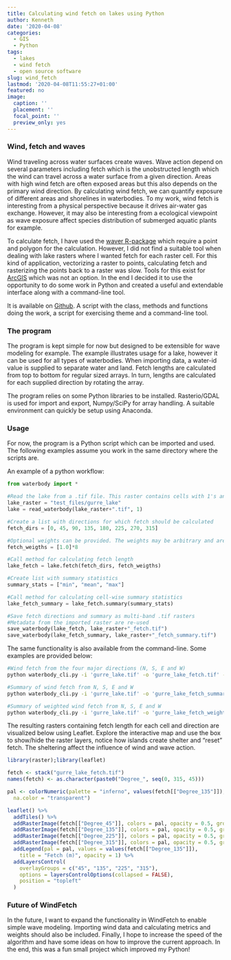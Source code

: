 ```yaml
---
title: Calculating wind fetch on lakes using Python
author: Kenneth
date: '2020-04-08'
categories:
  - GIS
  - Python
tags:
  - lakes
  - wind fetch
  - open source software
slug: wind_fetch
lastmod: '2020-04-08T11:55:27+01:00'
featured: no
image: 
  caption: ''
  placement: ''
  focal_point: ''
  preview_only: yes
---
```


### Wind, fetch and waves

Wind traveling across water surfaces create waves. Wave action depend on several parameters including fetch which is the unobstructed length which the wind can travel across a water surface from a given direction. Areas with high wind fetch are often exposed areas but this also depends on the primary wind direction. By calculating wind fetch, we can quantify exposure of different areas and shorelines in waterbodies. To my work, wind fetch is interesting from a physical perspective because it drives air-water gas exchange. However, it may also be interesting from a ecological viewpoint as wave exposure affect species distribution of submerged aquatic plants for example.

To calculate fetch, I have used the [waver R-package](https://github.com/pmarchand1/waver) which require a point and polygon for the calculation. However, I did not find a suitable tool when dealing with lake rasters where I wanted fetch for each raster cell. For this kind of application, vectorizing a raster to points, calculating fetch and rasterizing the points back to a raster was slow. Tools for this exist for [ArcGIS](https://umesc.usgs.gov/management/dss/wind_fetch_wave_models_2012update.html) which was not an option. In the end I decided it to use the opportunity to do some work in Python and created a useful and extendable interface along with a command-line tool.

It is available on [Github](https://github.com/KennethTM/WindFetch). A script with the class, methods and functions doing the work, a script for exercising theme and a command-line tool.

### The program

The program is kept simple for now but designed to be extensible for wave modeling for example. The example illustrates usage for a lake, however it can be used for all types of waterbodies. When importing data, a water-id value is supplied to separate water and land. Fetch lengths are calculated from top to bottom for regular sized arrays. In turn, lengths are calculated for each supplied direction by rotating the array. 

The program relies on some Python libraries to be installed. Rasterio/GDAL is used for import and export, Numpy/SciPy for array handling. A suitable environment can quickly be setup using Anaconda. 

### Usage

For now, the program is a Python script which can be imported and used. The following examples assume you work in the same directory where the scripts are. 

An example of a python workflow:

```python
from waterbody import *

#Read the lake from a .tif file. This raster contains cells with 1's and 0's, where the 1's represent lake surface
lake_raster = "test_files/gurre_lake"
lake = read_waterbody(lake_raster+".tif", 1)

#Create a list with directions for which fetch should be calculated
fetch_dirs = [0, 45, 90, 135, 180, 225, 270, 315]

#Optional weights can be provided. The weights may be arbitrary and are multiplied with the fetch length
fetch_weigths = [1.0]*8

#Call method for calculating fetch length
lake_fetch = lake.fetch(fetch_dirs, fetch_weigths)

#Create list with summary statistics
summary_stats = ["min", "mean", "max"]

#Call method for calculating cell-wise summary statistics
lake_fetch_summary = lake_fetch.summary(summary_stats)

#Save fetch directions and summary as multi-band .tif rasters
#Metadata from the imported raster are re-used
save_waterbody(lake_fetch, lake_raster+"_fetch.tif")
save_waterbody(lake_fetch_summary, lake_raster+"_fetch_summary.tif")
```

The same functionality is also available from the command-line. Some examples are provided below:

```bash
#Wind fetch from the four major directions (N, S, E and W)
python waterbody_cli.py -i 'gurre_lake.tif' -o 'gurre_lake_fetch.tif' -id 1 -d '0,90,180,270'

#Summary of wind fetch from N, S, E and W
python waterbody_cli.py -i 'gurre_lake.tif' -o 'gurre_lake_fetch_summary.tif' -id 1 -d '0,90,180,270' -s 'min,mean,max'

#Summary of weighted wind fetch from N, S, E and W
python waterbody_cli.py -i 'gurre_lake.tif' -o 'gurre_lake_fetch_weighted_summary.tif' -id 1 -d '0,90,180,270' -w '0.9,1.1,1.35,0.75' -s 'min,mean,max'
```

The resulting rasters containing fetch length for each cell and direction are visualized below using Leaflet. Explore the interactive map and use the box to show/hide the raster layers, notice how islands create shelter and "reset" fetch. The sheltering affect the influence of wind and wave action.

```r
library(raster);library(leaflet)

fetch <- stack("gurre_lake_fetch.tif")
names(fetch) <- as.character(paste0("Degree_", seq(0, 315, 45)))

pal <- colorNumeric(palette = "inferno", values(fetch[["Degree_135"]]),
  na.color = "transparent")

leaflet() %>% 
  addTiles() %>%
  addRasterImage(fetch[["Degree_45"]], colors = pal, opacity = 0.5, group = "45") %>%
  addRasterImage(fetch[["Degree_135"]], colors = pal, opacity = 0.5, group = "135") %>%
  addRasterImage(fetch[["Degree_225"]], colors = pal, opacity = 0.5, group = "225") %>%
  addRasterImage(fetch[["Degree_315"]], colors = pal, opacity = 0.5, group = "315") %>%
  addLegend(pal = pal, values = values(fetch[["Degree_135"]]),
    title = "Fetch (m)", opacity = 1) %>% 
  addLayersControl(
    overlayGroups = c("45", "135", "225", "315"),
    options = layersControlOptions(collapsed = FALSE),
    position = "topleft"
  )
```


### Future of WindFetch

In the future, I want to expand the functionality in WindFetch to enable simple wave modeling. Importing wind data and calculating metrics and weights should also be included. Finally, I hope to increase the speed of the algorithm and have some ideas on how to improve the current approach. In the end, this was a fun small project which improved my Python!